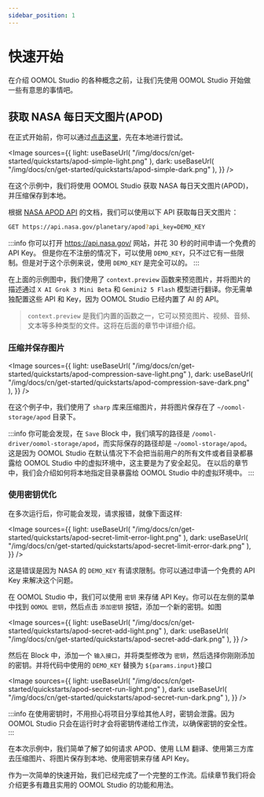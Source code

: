 ```yaml
---
sidebar_position: 1
---
```



# 快速开始

在介绍 OOMOL Studio 的各种概念之前，让我们先使用 OOMOL Studio 开始做一些有意思的事情吧。

## 获取 NASA 每日天文图片(APOD)

在正式开始前，你可以通过[点击这里](https://hub.oomol.com/package/nasa-apod-quickstarts?open=true)，先在本地进行尝试。

<Image
  sources={{
    light: useBaseUrl(
      "/img/docs/cn/get-started/quickstarts/apod-simple-light.png"
    ),
    dark: useBaseUrl(
      "/img/docs/cn/get-started/quickstarts/apod-simple-dark.png"
    ),
  }}
/>

在这个示例中，我们将使用 OOMOL Studio 获取 NASA 每日天文图片(APOD)，并压缩保存到本地。

根据 [NASA APOD API](https://api.nasa.gov/) 的文档，我们可以使用以下 API 获取每日天文图片：

```bash
GET https://api.nasa.gov/planetary/apod?api_key=DEMO_KEY
```

:::info
你可以打开 https://api.nasa.gov/ 网站，并花 30 秒的时间申请一个免费的 API Key。
但是你在不注册的情况下，可以使用 `DEMO_KEY`，只不过它有一些限制。但是对于这个示例来说，使用 `DEMO_KEY` 是完全可以的。
:::

在上面的示例图中，我们使用了 `context.preview` 函数来预览图片，并将图片的描述通过 `X AI Grok 3 Mini Beta` 和 `Gemini2 5 Flash` 模型进行翻译。你无需单独配置这些 API 和 Key，因为 OOMOL Studio 已经内置了 AI 的 API。

> `context.preview` 是我们内置的函数之一，它可以预览图片、视频、音频、文本等多种类型的文件。这将在后面的章节中详细介绍。

### 压缩并保存图片

<Image
  sources={{
    light: useBaseUrl(
      "/img/docs/cn/get-started/quickstarts/apod-compression-save-light.png"
    ),
    dark: useBaseUrl(
      "/img/docs/cn/get-started/quickstarts/apod-compression-save-dark.png"
    ),
  }}
/>

在这个例子中，我们使用了 `sharp` 库来压缩图片，并将图片保存在了 `~/oomol-storage/apod` 目录下。

:::info
你可能会发现，在 `Save` Block 中，我们填写的路径是 `/oomol-driver/oomol-storage/apod`，而实际保存的路径却是 `~/oomol-storage/apod`。
这是因为 OOMOL Studio 在默认情况下不会把当前用户的所有文件或者目录都暴露给 OOMOL Studio 中的虚拟环境中，这主要是为了安全起见。
在以后的章节中，我们会介绍如何将本地指定目录暴露给 OOMOL Studio 中的虚拟环境中。
:::

### 使用密钥优化

在多次运行后，你可能会发现，请求报错，就像下面这样:

<Image
  sources={{
    light: useBaseUrl(
      "/img/docs/cn/get-started/quickstarts/apod-secret-limit-error-light.png"
    ),
    dark: useBaseUrl(
      "/img/docs/cn/get-started/quickstarts/apod-secret-limit-error-dark.png"
    ),
  }}
/>

这是错误是因为 NASA 的 `DEMO_KEY` 有请求限制。你可以通过申请一个免费的 API Key 来解决这个问题。

在 OOMOL Studio 中，我们可以使用 `密钥` 来存储 API Key。你可以在左侧的菜单中找到 `OOMOL 密钥`，然后点击 `添加密钥` 按钮，添加一个新的密钥。如图

<Image
  sources={{
    light: useBaseUrl(
      "/img/docs/cn/get-started/quickstarts/apod-secret-add-light.png"
    ),
    dark: useBaseUrl(
      "/img/docs/cn/get-started/quickstarts/apod-secret-add-dark.png"
    ),
  }}
/>

然后在 Block 中，添加一个 `输入接口`，并将类型修改为 `密钥`，然后选择你刚刚添加的密钥。并将代码中使用的 `DEMO_KEY` 替换为 `${params.input}`接口

<Image
  sources={{
    light: useBaseUrl(
      "/img/docs/cn/get-started/quickstarts/apod-secret-run-light.png"
    ),
    dark: useBaseUrl(
      "/img/docs/cn/get-started/quickstarts/apod-secret-run-dark.png"
    ),
  }}
/>

:::info
在使用密钥时，不用担心将项目分享给其他人时，密钥会泄露。因为 OOMOL Studio 只会在运行时才会将密钥传递给工作流，以确保密钥的安全性。
:::

在本次示例中，我们简单了解了如何请求 APOD、使用 LLM 翻译、使用第三方库去压缩图片、将图片保存到本地、使用密钥来存储 API Key。

作为一次简单的快速开始，我们已经完成了一个完整的工作流。后续章节我们将会介绍更多有趣且实用的 OOMOL Studio 的功能和用法。
